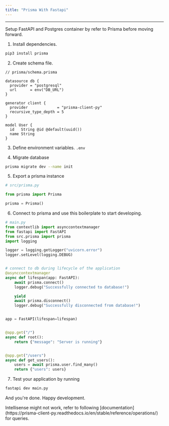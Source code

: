 ```yaml
---
title: "Prisma With Fastapi"
---
```



---

Setup <Link href="fastapi">FastAPI</Link> and Postgres container by refer to <Link href="prisma">Prisma</Link> before moving forward.

1. Install dependencies.

```bash
pip3 install prisma
```

2. Create schema file.

```prisma
// prisma/schema.prisma

datasource db {
  provider = "postgresql"
  url      = env("DB_URL")
}

generator client {
  provider             = "prisma-client-py"
  recursive_type_depth = 5
}

model User {
  id   String @id @default(uuid())
  name String
}
```

3. Define environment variables. `.env`



4. Migrate database

```bash
prisma migrate dev --name init
```

5. Export a prisma instance

```python
# src/prisma.py

from prisma import Prisma

prisma = Prisma()
```

6. Connect to prisma and use this boilerplate to start developing.

```python
# main.py
from contextlib import asynccontextmanager
from fastapi import FastAPI
from src.prisma import prisma
import logging

logger = logging.getLogger("uvicorn.error")
logger.setLevel(logging.DEBUG)


# connect to db during lifecycle of the application
@asynccontextmanager
async def lifespan(app: FastAPI):
    await prisma.connect()
    logger.debug("Successfully connected to database!")

    yield
    await prisma.disconnect()
    logger.debug("Successfully disconnected from database!")


app = FastAPI(lifespan=lifespan)


@app.get("/")
async def root():
    return {"message": "Server is running"}


@app.get("/users")
async def get_users():
    users = await prisma.user.find_many()
    return {"users": users}
```

7. Test your application by running

```bash
fastapi dev main.py
```

And you're done. Happy development.

<Callout type="error">
Intellisense might not work, refer to following [documentation](https://prisma-client-py.readthedocs.io/en/stable/reference/operations/) for queries.
</Callout>

